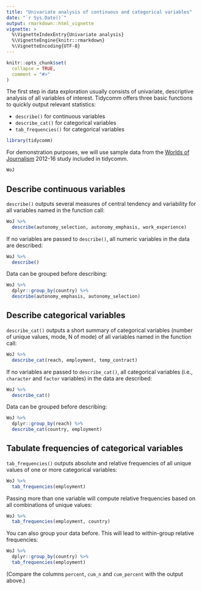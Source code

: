 ```yaml
---
title: "Univariate analysis of continuous and categorical variables"
date: "`r Sys.Date()`"
output: rmarkdown::html_vignette
vignette: >
  %\VignetteIndexEntry{Univariate analysis}
  %\VignetteEngine{knitr::rmarkdown}
  %\VignetteEncoding{UTF-8}
---
```


```r
knitr::opts_chunk$set(
  collapse = TRUE,
  comment = "#>"
)
```

The first step in data exploration usually consists of univariate, descriptive analysis of all variables of interest. Tidycomm offers three basic functions to quickly output relevant statistics:

- `describe()` for continuous variables
- `describe_cat()` for categorical variables
- `tab_frequencies()` for categorical variables

```r
library(tidycomm)
```

For demonstration purposes, we will use sample data from the [Worlds of Journalism](https://worldsofjournalism.org/) 2012-16 study included in tidycomm. 

```r
WoJ
```


## Describe continuous variables

`describe()` outputs several measures of central tendency and variability for all variables named in the function call:

```r
WoJ %>%  
  describe(autonomy_selection, autonomy_emphasis, work_experience)
```

If no variables are passed to `describe()`, all numeric variables in the data are described:

```r
WoJ %>% 
  describe()
```

Data can be grouped before describing:

```r
WoJ %>%  
  dplyr::group_by(country) %>% 
  describe(autonomy_emphasis, autonomy_selection)
```

## Describe categorical variables

`describe_cat()` outputs a short summary of categorical variables (number of unique values, mode, N of mode) of all variables named in the function call:

```r
WoJ %>% 
  describe_cat(reach, employment, temp_contract)
```

If no variables are passed to `describe_cat()`, all categorical variables (i.e., `character` and `factor` variables) in the data are described:

```r
WoJ %>% 
  describe_cat()
```

Data can be grouped before describing:

```r
WoJ %>% 
  dplyr::group_by(reach) %>% 
  describe_cat(country, employment)
```

## Tabulate frequencies of categorical variables

`tab_frequencies()` outputs absolute and relative frequencies of all unique values of one or more categorical variables:

```r
WoJ %>%  
  tab_frequencies(employment)
```

Passing more than one variable will compute relative frequencies based on all combinations of unique values:

```r
WoJ %>%  
  tab_frequencies(employment, country)
```

You can also group your data before. This will lead to within-group relative frequencies:

```r
WoJ %>% 
  dplyr::group_by(country) %>%  
  tab_frequencies(employment)
```

(Compare the columns `percent`, `cum_n` and `cum_percent` with the output above.)
